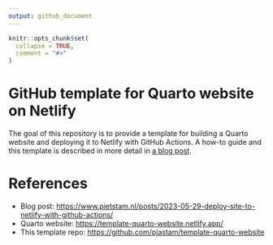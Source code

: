 ```yaml
---
output: github_document
---
```


<!-- README.md is generated from README.Rmd. Please edit that file -->

```r
knitr::opts_chunk$set(
  collapse = TRUE,
  comment = "#>"
)
```

# GitHub template for Quarto website on Netlify

<!-- badges: start -->
<!-- badges: end -->

The goal of this repository is to provide a template for building a Quarto website and deploying it to Netlify with GitHub Actions. A how-to guide and this template is described in more detail in [a blog post](https://www.pietstam.nl/posts/2023-05-29-deploy-site-to-netlify-with-github-actions/).

# References

- Blog post: [https://www.pietstam.nl/posts/2023-05-29-deploy-site-to-netlify-with-github-actions/](https://www.pietstam.nl/posts/2023-05-29-deploy-site-to-netlify-with-github-actions/)
- Quarto website: [https://template-quarto-website.netlify.app/](https://template-quarto-website.netlify.app/)
- This template repo: [https://github.com/pjastam/template-quarto-website](https://github.com/pjastam/template-quarto-website)
